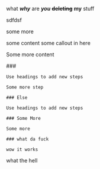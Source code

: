 
what **_why_** are **_you_** **~~deleting~~** **my** stuff

sdfdsf

some more

<HlcCard icon="" title="Card Title" href="">
    some content
</HlcCard>

<HlcCallout type="note">
    some callout in here
</HlcCallout>

Some more content

<HlcSteps cols={2}>
    ### 

    Use headings to add new steps

    Some more step

    ### Else

    Use headings to add new steps

    ### Some More

    Some more

    ### what da fuck

    wow it works
</HlcSteps>

what the hell